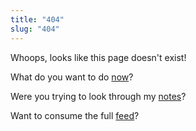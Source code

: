 ```yaml
---
title: "404"
slug: "404"
---
```


Whoops, looks like this page doesn't exist!

What do you want to do [now](/now)?

Were you trying to look through my [notes](/notes)?

Want to consume the full [feed](/feed)?
